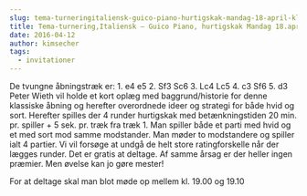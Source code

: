 ```yaml
---
slug: tema-turneringitaliensk-guico-piano-hurtigskak-mandag-18-april-kl-19-15
title: Tema-turnering,Italiensk – Guico Piano, hurtigskak Mandag 18.april kl. 19.15
date: 2016-04-12
author: kimsecher
tags:
  - invitationer
---
```

De tvungne åbningstræk er: 1. e4 e5 2. Sf3 Sc6 3. Lc4 Lc5 4. c3 Sf6 5. d3
Peter Wieth vil holde et kort oplæg med baggrund/historie for denne klassiske åbning og herefter overordnede ideer og strategi for både hvid og sort.
Herefter spilles der 4 runder hurtigskak med betænkningstiden 20 min. pr. spiller + 5 sek. pr. træk fra træk 1.
Man spiller både et parti med hvid og et med sort mod samme modstander. Man møder to modstandere og spiller ialt 4 partier.
Vi vil forsøge at undgå de helt store ratingforskelle når der lægges runder.
Det er gratis at deltage. Af samme årsag er der heller ingen præmier. Men øvelse kan jo gøre mester!

For at deltage skal man blot møde op mellem kl. 19.00 og 19.10
